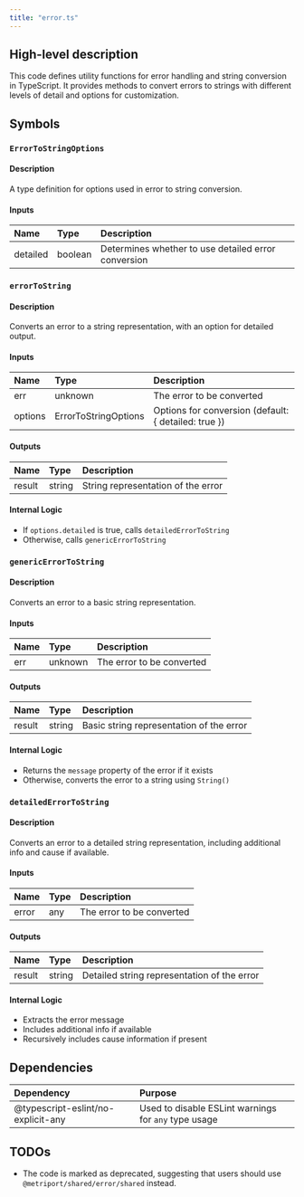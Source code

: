 ```yaml
---
title: "error.ts"
---
```


## High-level description
This code defines utility functions for error handling and string conversion in TypeScript. It provides methods to convert errors to strings with different levels of detail and options for customization.

## Symbols

### `ErrorToStringOptions`
#### Description
A type definition for options used in error to string conversion.

#### Inputs
| Name | Type | Description |
|:-----|:-----|:------------|
| detailed | boolean | Determines whether to use detailed error conversion |

### `errorToString`
#### Description
Converts an error to a string representation, with an option for detailed output.

#### Inputs
| Name | Type | Description |
|:-----|:-----|:------------|
| err | unknown | The error to be converted |
| options | ErrorToStringOptions | Options for conversion (default: \{ detailed: true \}) |

#### Outputs
| Name | Type | Description |
|:-----|:-----|:------------|
| result | string | String representation of the error |

#### Internal Logic
- If `options.detailed` is true, calls `detailedErrorToString`
- Otherwise, calls `genericErrorToString`

### `genericErrorToString`
#### Description
Converts an error to a basic string representation.

#### Inputs
| Name | Type | Description |
|:-----|:-----|:------------|
| err | unknown | The error to be converted |

#### Outputs
| Name | Type | Description |
|:-----|:-----|:------------|
| result | string | Basic string representation of the error |

#### Internal Logic
- Returns the `message` property of the error if it exists
- Otherwise, converts the error to a string using `String()`

### `detailedErrorToString`
#### Description
Converts an error to a detailed string representation, including additional info and cause if available.

#### Inputs
| Name | Type | Description |
|:-----|:-----|:------------|
| error | any | The error to be converted |

#### Outputs
| Name | Type | Description |
|:-----|:-----|:------------|
| result | string | Detailed string representation of the error |

#### Internal Logic
- Extracts the error message
- Includes additional info if available
- Recursively includes cause information if present

## Dependencies
| Dependency | Purpose |
|:-----------|:--------|
| @typescript-eslint/no-explicit-any | Used to disable ESLint warnings for `any` type usage |

## TODOs
- The code is marked as deprecated, suggesting that users should use `@metriport/shared/error/shared` instead.
